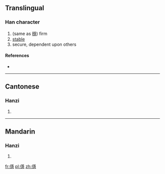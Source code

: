 ==Translingual==

===Han character===
{{Han char|rn=9|rad=人|as=14|sn=16|four=|canj=人月一心 (OBMP)}}

# (same as [[穩]]) firm
# [[stable]]
# secure, dependent upon others

====References====
* {{Han ref|kx=0119.320|hdz=10231.080|uh=349A|ud=13466}}

----

==Cantonese==

===Hanzi===
{{yue-hanzi|jyut=|y=waan2}}

# {{defn|lang=yue|sort=人14}}

----

==Mandarin==

===Hanzi===
{{cmn-hanzi|pin=[[yìn]] ([[yin4]]), [[wěn]] ([[wen3]])|wg=yin<sup>4</sup>, wen<sup>3</sup>}}

# {{defn|lang=cmn|sort=人14}}

[[fr:㒚]]
[[pl:㒚]]
[[zh:㒚]]